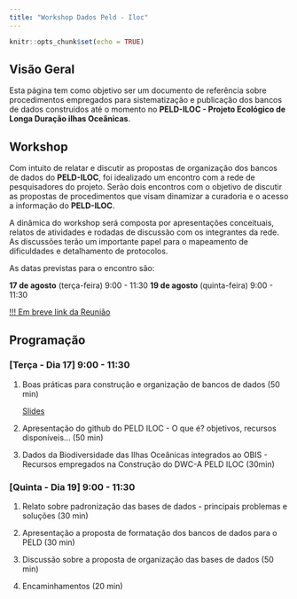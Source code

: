 ```yaml
---
title: "Workshop Dados Peld - Iloc"
---
```



```r
knitr::opts_chunk$set(echo = TRUE)
```


## Visão Geral

Esta página tem como objetivo ser um documento de referência sobre procedimentos empregados para sistematização e publicação dos bancos de dados construídos até o momento no  **PELD-ILOC - Projeto Ecológico de Longa Duração ilhas Oceânicas**.

## Workshop 

Com intuito de relatar e discutir as propostas de organização dos bancos de dados do **PELD-ILOC**, foi idealizado um encontro com a rede de pesquisadores do projeto. Serão dois encontros com o objetivo de discutir as propostas de procedimentos que visam  dinamizar a curadoria e o acesso a informação do **PELD-ILOC**.


A dinâmica do workshop será composta por apresentações conceituais, relatos de atividades e rodadas de discussão com os integrantes da rede. As discussões terão um importante papel para o mapeamento de dificuldades e detalhamento de protocolos.  

 

As datas previstas para o encontro são:

**17 de agosto** (terça-feira) 9:00 - 11:30
**19 de agosto** (quinta-feira) 9:00 - 11:30

[!!! Em breve link da Reunião](https://)

\br

## Programação

### [Terça - Dia 17]  **9:00 - 11:30**
      
1. Boas práticas para construção e organização de bancos de dados (50 min)

    [Slides ](https://)

2. Apresentação do github do PELD ILOC - O que é? objetivos, recursos disponíveis... (50 min)


3. Dados da Biodiversidade das Ilhas Oceânicas integrados ao OBIS - Recursos empregados na Construção do DWC-A PELD ILOC (30min) 
      
      
      

### [Quinta - Dia 19]  **9:00 - 11:30**

1. Relato sobre padronização das bases de dados - principais problemas e soluções  (30 min)


2. Apresentação a proposta de formatação dos bancos de dados para o PELD (30 min)


3. Discussão sobre a proposta de organização das bases de dados (50 min)

      
4. Encaminhamentos (20 min)






